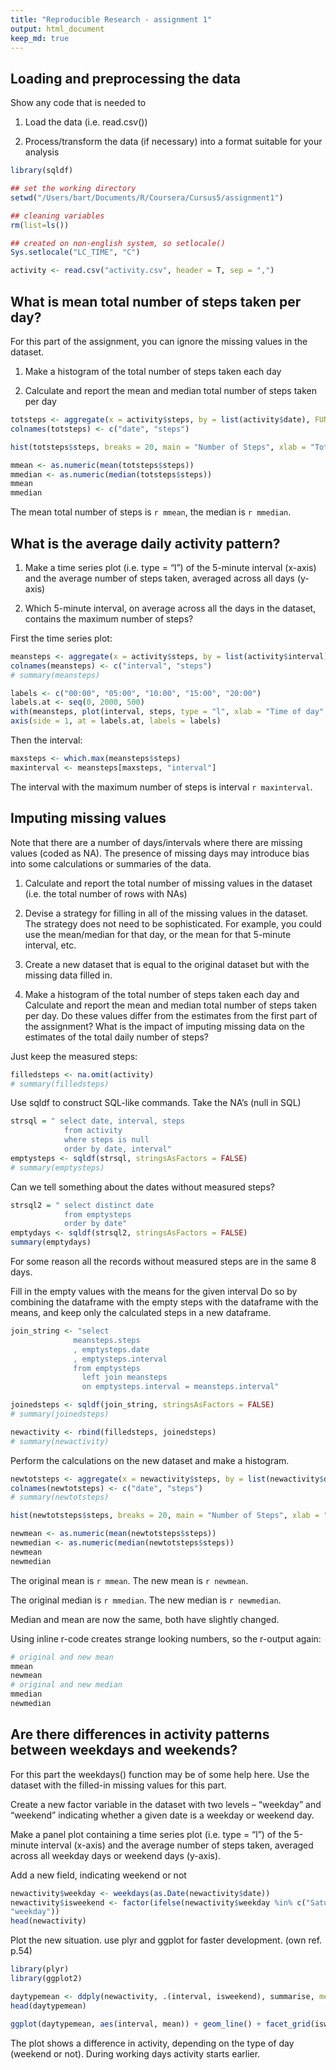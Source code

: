 ```yaml
---
title: "Reproducible Research - assignment 1"
output: html_document
keep_md: true
---
```


## Loading and preprocessing the data
Show any code that is needed to

1. Load the data (i.e. read.csv())

2. Process/transform the data (if necessary) into a format suitable for your analysis

```r
library(sqldf)

## set the working directory
setwd("/Users/bart/Documents/R/Coursera/Cursus5/assignment1")

## cleaning variables
rm(list=ls())

## created on non-english system, so setlocale()
Sys.setlocale("LC_TIME", "C")

activity <- read.csv("activity.csv", header = T, sep = ",")
```

## What is mean total number of steps taken per day?
For this part of the assignment, you can ignore the missing values in the dataset.

1. Make a histogram of the total number of steps taken each day

2. Calculate and report the mean and median total number of steps taken per day

```r
totsteps <- aggregate(x = activity$steps, by = list(activity$date), FUN = "sum", na.rm = T)
colnames(totsteps) <- c("date", "steps")

hist(totsteps$steps, breaks = 20, main = "Number of Steps", xlab = "Total number of steps taken each day", ylab = "Number of Days", col = "steelblue")

mmean <- as.numeric(mean(totsteps$steps))
mmedian <- as.numeric(median(totsteps$steps))
mmean
mmedian
```
The mean total number of steps is `r mmean`, the median is `r mmedian`. 

## What is the average daily activity pattern?

1. Make a time series plot (i.e. type = "l") of the 5-minute interval (x-axis) and the average number of steps taken, averaged across all days (y-axis)

2. Which 5-minute interval, on average across all the days in the dataset, contains the maximum number of steps?

First the time series plot:
```r
meansteps <- aggregate(x = activity$steps, by = list(activity$interval), FUN = "mean", na.rm = T)
colnames(meansteps) <- c("interval", "steps")
# summary(meansteps)

labels <- c("00:00", "05:00", "10:00", "15:00", "20:00")
labels.at <- seq(0, 2000, 500)
with(meansteps, plot(interval, steps, type = "l", xlab = "Time of day", xaxt = "n", ylab = "Number of steps"))
axis(side = 1, at = labels.at, labels = labels)
```

Then the interval:

```r
maxsteps <- which.max(meansteps$steps) 
maxinterval <- meansteps[maxsteps, "interval"]
```

The interval with the maximum number of steps is interval `r maxinterval`.

## Imputing missing values
Note that there are a number of days/intervals where there are missing values (coded as NA). The presence of missing days may introduce bias into some calculations or summaries of the data.

1. Calculate and report the total number of missing values in the dataset (i.e. the total number of rows with NAs)

2. Devise a strategy for filling in all of the missing values in the dataset. The strategy does not need to be sophisticated. For example, you could use the mean/median for that day, or the mean for that 5-minute interval, etc.

3. Create a new dataset that is equal to the original dataset but with the missing data filled in.

4. Make a histogram of the total number of steps taken each day and Calculate and report the mean and median total number of steps taken per day. Do these values differ from the estimates from the first part of the assignment? What is the impact of imputing missing data on the estimates of the total daily number of steps?

Just keep the measured steps:
```r
filledsteps <- na.omit(activity)
# summary(filledsteps)
```

Use sqldf to construct SQL-like commands.
Take the NA's (null in SQL) 
```r
strsql = " select date, interval, steps
            from activity
            where steps is null
            order by date, interval"
emptysteps <- sqldf(strsql, stringsAsFactors = FALSE)
# summary(emptysteps)
```

Can we tell something about the dates without measured steps?
```r
strsql2 = " select distinct date
            from emptysteps
            order by date"
emptydays <- sqldf(strsql2, stringsAsFactors = FALSE)
summary(emptydays)
```
For some reason all the records without measured steps are in the same 8 days.

Fill in the empty values with the means for the given interval
Do so by combining the dataframe with the empty steps with the dataframe with the means,
and keep only the calculated steps in a new dataframe.
```r
join_string <- "select
              meansteps.steps
              , emptysteps.date
              , emptysteps.interval
              from emptysteps
                left join meansteps
                on emptysteps.interval = meansteps.interval"

joinedsteps <- sqldf(join_string, stringsAsFactors = FALSE)
# summary(joinedsteps)

newactivity <- rbind(filledsteps, joinedsteps)
# summary(newactivity)
```

Perform the calculations on the new dataset and make a histogram.
```r
newtotsteps <- aggregate(x = newactivity$steps, by = list(newactivity$date), FUN = "sum", na.rm = T)
colnames(newtotsteps) <- c("date", "steps")
# summary(newtotsteps)

hist(newtotsteps$steps, breaks = 20, main = "Number of Steps", xlab = "Total number of steps taken each day", ylab = "Number of Days", col = "steelblue")

newmean <- as.numeric(mean(newtotsteps$steps))
newmedian <- as.numeric(median(newtotsteps$steps))
newmean
newmedian
```

The original mean is `r mmean`. The new mean is `r newmean`.

The original median is `r mmedian`. The new median is `r newmedian`.

Median and mean are now the same, both have slightly changed.

Using inline r-code creates strange looking numbers, so the r-output again:
```r
# original and new mean
mmean
newmean
# original and new median
mmedian
newmedian
```

## Are there differences in activity patterns between weekdays and weekends?

For this part the weekdays() function may be of some help here. Use the dataset with the filled-in missing values for this part.

Create a new factor variable in the dataset with two levels – “weekday” and “weekend” indicating whether a given date is a weekday or weekend day.

Make a panel plot containing a time series plot (i.e. type = "l") of the 5-minute interval (x-axis) and the average number of steps taken, averaged across all weekday days or weekend days (y-axis). 

Add a new field, indicating weekend or not
```r
newactivity$weekday <- weekdays(as.Date(newactivity$date))
newactivity$isweekend <- factor(ifelse(newactivity$weekday %in% c("Saturday", "Sunday"), "weekend",
"weekday"))
head(newactivity)
```

Plot the new situation.
use plyr and ggplot for faster development.
(own ref. p.54)
```r
library(plyr)
library(ggplot2)

daytypemean <- ddply(newactivity, .(interval, isweekend), summarise, mean = mean(steps))
head(daytypemean)

ggplot(daytypemean, aes(interval, mean)) + geom_line() + facet_grid(isweekend ~ .) + labs(x = "Interval", y = "Steps", title = "Activity by day type")
```

The plot shows a difference in activity, depending on the type of day (weekend or not). During working days activity starts earlier.

